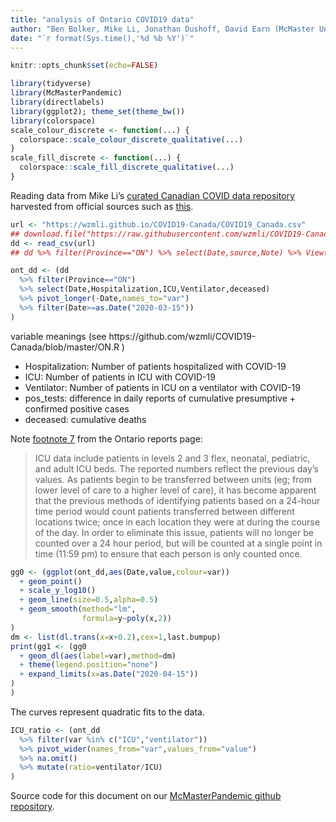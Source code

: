 ```yaml
---
title: "analysis of Ontario COVID19 data"
author: "Ben Bolker, Mike Li, Jonathan Dushoff, David Earn (McMaster University)"
date: "`r format(Sys.time(),'%d %b %Y')`"
---
```


```r
knitr::opts_chunk$set(echo=FALSE)
```

```r
library(tidyverse)
library(McMasterPandemic)
library(directlabels)
library(ggplot2); theme_set(theme_bw())
library(colorspace)
scale_colour_discrete <- function(...) {
  colorspace::scale_colour_discrete_qualitative(...)
}
scale_fill_discrete <- function(...) {
  colorspace::scale_fill_discrete_qualitative(...)
}
```

Reading data from Mike Li's [curated Canadian COVID data repository](https://wzmli.github.io/COVID19-Canada)
harvested from official sources such as [this](https://www.ontario.ca/page/2019-novel-coronavirus#section-0).

```r
url <- "https://wzmli.github.io/COVID19-Canada/COVID19_Canada.csv"
## download.file("https://raw.githubusercontent.com/wzmli/COVID19-Canada/master/clean.Rout.csv", dest="today.csv")
dd <- read_csv(url)
## dd %>% filter(Province=="ON") %>% select(Date,source,Note) %>% View()

ont_dd <- (dd
  %>% filter(Province=="ON")
  %>% select(Date,Hospitalization,ICU,Ventilator,deceased)
  %>% pivot_longer(-Date,names_to="var")
  %>% filter(Date>=as.Date("2020-03-15"))
)
```

variable meanings (see https://github.com/wzmli/COVID19-Canada/blob/master/ON.R )

* Hospitalization: Number of patients hospitalized with COVID-19
* ICU: Number of patients in ICU with COVID-19
* Ventilator: Number of patients in ICU on a ventilator with COVID-19
* pos_tests: difference in daily reports of cumulative presumptive + confirmed positive cases
* deceased: cumulative deaths

Note [footnote 7](https://www.ontario.ca/page/2019-novel-coronavirus#7) from the Ontario reports page:

> ICU data include patients in levels 2 and 3  flex, neonatal, pediatric, and adult ICU beds. The reported numbers reflect the previous day’s values. As patients begin to be transferred between units (eg; from lower level of care to a higher level of care), it has become apparent that the previous methods of identifying patients based on a 24-hour time period would count patients transferred between different locations twice; once in each location they were at during the course of the day. In order to eliminate this issue, patients will no longer be counted over a 24 hour period, but will be counted at a single point in time (11:59 pm) to ensure that each person is only counted once.

```r
gg0 <- (ggplot(ont_dd,aes(Date,value,colour=var))
  + geom_point()
  + scale_y_log10()
  + geom_line(size=0.5,alpha=0.5)
  + geom_smooth(method="lm",
                formula=y~poly(x,2))
)
dm <- list(dl.trans(x=x+0.2),cex=1,last.bumpup)
print(gg1 <- (gg0
  + geom_dl(aes(label=var),method=dm)
  + theme(legend.position="none")
  + expand_limits(x=as.Date("2020-04-15"))
)
)
```

The curves represent quadratic fits to the data. 

```r
ICU_ratio <- (ont_dd
  %>% filter(var %in% c("ICU","ventilator"))
  %>% pivot_wider(names_from="var",values_from="value")
  %>% na.omit()
  %>% mutate(ratio=ventilator/ICU)
)
```

Source code for this document on our [McMasterPandemic github repository](https://github.com/bbolker/McMasterPandemic/blob/master/notes/ontario_ICU.Rmd).
